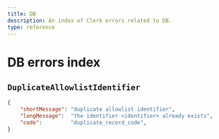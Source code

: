 ```yaml
---
title: DB
description: An index of Clerk errors related to DB.
type: reference
---
```


# DB errors index

## `DuplicateAllowlistIdentifier`

```json
{
    "shortMessage": "duplicate allowlist identifier",
    "longMessage":  "the identifier <identifier> already exists",
    "code":         "duplicate_record_code",
}
```
